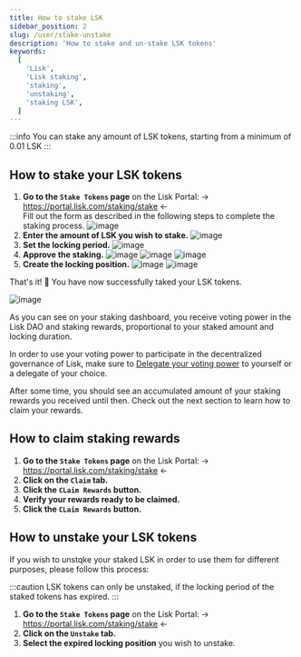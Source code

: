 ```yaml
---
title: How to stake LSK
sidebar_position: 2
slug: /user/stake-unstake
description: 'How to stake and un-stake LSK tokens'
keywords:
  [
    'Lisk',
    'Lisk staking',
    'staking',
    'unstaking',
    'staking LSK',
  ]
---
```



:::info
You can stake any amount of LSK tokens, starting from a minimum of 0.01 LSK
:::

## How to stake your LSK tokens

1. **Go to the `Stake Tokens` page** on the Lisk Portal: → https://portal.lisk.com/staking/stake ← <br />
  Fill out the form as described in the following steps to complete the staking process.
  ![image](../../../static/img/docs/staking/stake-1.png)
2. **Enter the amount of LSK you wish to stake.**
  ![image](../../../static/img/docs/staking/amount.png)
3. **Set the locking period.**
  ![image](../../../static/img/docs/staking/duration.png)
4. **Approve the staking.**
  ![image](../../../static/img/docs/staking/approve-small.png)
  ![image](../../../static/img/docs/staking/set-cap.png)
  ![image](../../../static/img/docs/staking/approve-cap.png)
5. **Create the locking position.**
  ![image](../../../static/img/docs/staking/stake.png)
  ![image](../../../static/img/docs/staking/create-position.png)


That's it! 🎉 You have now successfully taked your LSK tokens.

![image](../../../static/img/docs/staking/staked.png)

As you can see on your staking dashboard, you receive voting power in the Lisk DAO and staking rewards, proportional to your staked amount and locking duration.

In order to use your voting power to participate in the decentralized governance of Lisk, make sure to [Delegate your voting power](/governance/delegation) to yourself or a delegate of your choice.

After some time, you should see an accumulated amount of your staking rewards you received until then.
Check out the next section to learn how to claim your rewards.

## How to claim staking rewards

1. **Go to the `Stake Tokens` page** on the Lisk Portal: → https://portal.lisk.com/staking/stake ← 
2. **Click on the `Claim` tab.**
3. **Click the `CLaim Rewards` button.**
4. **Verify your rewards ready to be claimed.**
5. **Click the `CLaim Rewards` button.**


## How to unstake your LSK tokens

If you wish to unstqke your staked LSK in order to use them for different purposes, please follow this process:

:::caution
LSK tokens can only be unstaked, if the locking period of the staked tokens has expired.
:::

1. **Go to the `Stake Tokens` page** on the Lisk Portal: → https://portal.lisk.com/staking/stake ← 
2. **Click on the `Unstake` tab.**
3. **Select the expired locking position** you wish to unstake.


